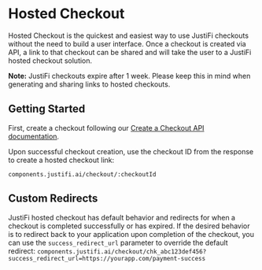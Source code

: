 # Hosted Checkout

Hosted Checkout is the quickest and easiest way to use JustiFi checkouts without the need to build a user interface. Once a checkout is created via API, a link to that checkout can be shared and will take the user to a JustiFi hosted checkout solution.

**Note:** JustiFi checkouts expire after 1 week. Please keep this in mind when generating and sharing links to hosted checkouts.

## Getting Started

First, create a checkout following our [Create a Checkout API documentation](https://docs.justifi.tech/api-spec#tag/Checkouts/operation/CreateCheckout).

Upon successful checkout creation, use the checkout ID from the response to create a hosted checkout link:

```components.justifi.ai/checkout/:checkoutId```

## Custom Redirects

JustiFi hosted checkout has default behavior and redirects for when a checkout is completed successfully or has expired. If the desired behavior is to redirect back to your application upon completion of the checkout, you can use the `success_redirect_url` parameter to override the default redirect:
```components.justifi.ai/checkout/chk_abc123def456?success_redirect_url=https://yourapp.com/payment-success```